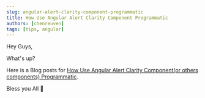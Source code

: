 ```yaml
---
slug: angular-alert-clarity-component-programmatic
title: How Use Angular Alert Clarity Component Programmatic
authors: [chenreuven]
tags: [tips, angular]
---
```


Hey Guys,

What׳s up?

Here is a Blog posts for [How Use Angular Alert Clarity Component(or others components) Programmatic](https://medium.com/@chen.reuven/how-use-angular-alert-clarity-component-or-others-components-programmatic-5d23629e3337).

Bless you All 🚀
